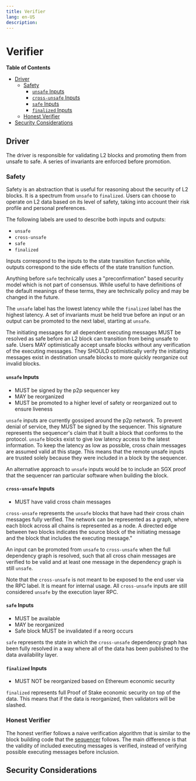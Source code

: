 ```yaml
---
title: Verifier
lang: en-US
description: 
---
```


# Verifier

<!-- START doctoc generated TOC please keep comment here to allow auto update -->
<!-- DON'T EDIT THIS SECTION, INSTEAD RE-RUN doctoc TO UPDATE -->
**Table of Contents**

- [Driver](#driver)
  - [Safety](#safety)
    - [`unsafe` Inputs](#unsafe-inputs)
    - [`cross-unsafe` Inputs](#cross-unsafe-inputs)
    - [`safe` Inputs](#safe-inputs)
    - [`finalized` Inputs](#finalized-inputs)
  - [Honest Verifier](#honest-verifier)
- [Security Considerations](#security-considerations)

<!-- END doctoc generated TOC please keep comment here to allow auto update -->

## Driver

The driver is responsible for validating L2 blocks and promoting them from unsafe
to safe. A series of invariants are enforced before promotion.

### Safety

Safety is an abstraction that is useful for reasoning about the security of L2 blocks.
It is a spectrum from `unsafe` to `finalized`. Users can choose to operate on L2 data
based on its level of safety, taking into account their risk profile and personal preferences.

The following labels are used to describe both inputs and outputs:

- `unsafe`
- `cross-unsafe`
- `safe`
- `finalized`

Inputs correspond to the inputs to the state transition function while, outputs correspond to the side
effects of the state transition function.

Anything before `safe` technically uses a "preconfirmation" based security model which is not part
of consensus. While useful to have definitions of the default meanings of these terms, they are
technically policy and may be changed in the future.

The `unsafe` label has the lowest latency while the `finalized` label has the highest latency.
A set of invariants must be held true before an input or an output can be promoted to the next
label, starting at `unsafe`.

The initiating messages for all dependent executing messages MUST be resolved as safe before an L2 block can transition
from being unsafe to safe. Users MAY optimistically accept unsafe blocks without any verification of the
executing messages. They SHOULD optimistically verify the initiating messages exist in destination unsafe blocks
to more quickly reorganize out invalid blocks.

#### `unsafe` Inputs

- MUST be signed by the p2p sequencer key
- MAY be reorganized
- MUST be promoted to a higher level of safety or reorganized out to ensure liveness

`unsafe` inputs are currently gossiped around the p2p network. To prevent denial of service, they MUST
be signed by the sequencer. This signature represents the sequencer's claim that it
built a block that conforms to the protocol. `unsafe` blocks exist to give low latency access to the
latest information. To keep the latency as low as possible, cross chain messages are assumed valid
at this stage. This means that the remote unsafe inputs are trusted solely because they were
included in a block by the sequencer.

An alternative approach to `unsafe` inputs would be to include an SGX proof that the sequencer ran
particular software when building the block.

#### `cross-unsafe` Inputs

- MUST have valid cross chain messages

`cross-unsafe` represents the `unsafe` blocks that have had their cross chain messages fully verified.
The network can be represented as a graph, where each block across all chains is represented as a node.
A directed edge between two blocks indicates the source block of the initiating message
and the block that includes the executing message."

An input can be promoted from `unsafe` to `cross-unsafe` when the full dependency graph is resolved,
such that all cross chain messages are verified to be valid and at least one message in the dependency
graph is still `unsafe`.

Note that the `cross-unsafe` is not meant to be exposed to the end user via the RPC label. It is
meant for internal usage. All `cross-unsafe` inputs are still considered `unsafe` by the execution
layer RPC.

#### `safe` Inputs

- MUST be available
- MAY be reorganized
- Safe block MUST be invalidated if a reorg occurs

`safe` represents the state in which the `cross-unsafe` dependency graph has been fully resolved
in a way where all of the data has been published to the data availability layer.

#### `finalized` Inputs

- MUST NOT be reorganized based on Ethereum economic security

`finalized` represents full Proof of Stake economic security on top of the data. This means that
if the data is reorganized, then validators will be slashed.

### Honest Verifier

The honest verifier follows a naive verification algorithm that is similar
to the block building code that the [sequencer](./sequencer.md#direct-dependency-confirmation)
follows. The main difference is that the validity of included executing
messages is verified, instead of verifying possible executing messages before
inclusion.

## Security Considerations
